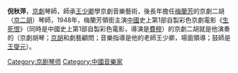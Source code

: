 '''倪秋萍'''，[[京劇|京劇]]琴師，師承[[王少卿_(京剧琴师)|王少卿]]學京劇音樂藝術，後長年擔任[[梅蘭芳|梅蘭芳]]的京劇二胡（[[京二胡|京二胡]]）琴師，1948年，梅蘭芳領銜主演[[中國|中國]]史上第1部自製彩色京劇電影《[[生死恨_(电影)|生死恨]]》（同時是中國史上第1部自製彩色電影，導演是[[费穆_(导演)|費穆]]）的京劇二胡就是他演奏的（京劇胡琴；[[京胡|京胡]]和劇藝顧問；音樂指導是他的老師王少卿，場面領導；鼓師是[[王燮元|王燮元]]）。

[[Category:京剧琴师|Category:京剧琴师]]
[[Category:中國音樂家|Category:中國音樂家]]